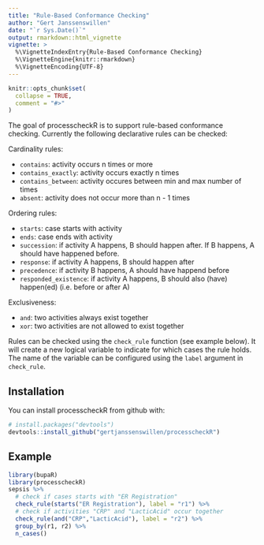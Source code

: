 ---
title: "Rule-Based Conformance Checking"
author: "Gert Janssenswillen"
date: "`r Sys.Date()`"
output: rmarkdown::html_vignette
vignette: >
  %\VignetteIndexEntry{Rule-Based Conformance Checking}
  %\VignetteEngine{knitr::rmarkdown}
  %\VignetteEncoding{UTF-8}
---

```{r setup, include = FALSE}
knitr::opts_chunk$set(
  collapse = TRUE,
  comment = "#>"
)
```

The goal of processcheckR is to support rule-based conformance checking. Currently the following declarative rules can be checked:

Cardinality rules:

* `contains`: activity occurs n times or more
* `contains_exactly`: activity occurs exactly n times
* `contains_between`: activity occures between min and max number of times
* `absent`: activity does not occur more than n - 1 times

Ordering rules:

* `starts`: case starts with activity
* `ends`: case ends with activity
* `succession`: if activity A happens, B should happen after. If B happens, A should have happened before.
* `response`: if activity A happens, B should happen after
* `precedence`: if activity B happens, A should have happend before
* `responded_existence`: if activity A happens, B should also (have) happen(ed) (i.e. before or after A)

Exclusiveness:

* `and`: two activities always exist together
* `xor`: two activities are not allowed to exist together


Rules can be checked using the  `check_rule` function (see example below). It will create a new logical variable to indicate for which cases the rule holds. The name of the variable can be configured using the `label` argument in  `check_rule`. 

## Installation

You can install processcheckR from github with:

```{r gh-installation, eval = FALSE}
# install.packages("devtools")
devtools::install_github("gertjanssenswillen/processcheckR")
```

## Example


```{r example}
library(bupaR)
library(processcheckR)
sepsis %>%
  # check if cases starts with "ER Registration"
  check_rule(starts("ER Registration"), label = "r1") %>%
  # check if activities "CRP" and "LacticAcid" occur together
  check_rule(and("CRP","LacticAcid"), label = "r2") %>%
  group_by(r1, r2) %>%
  n_cases() 
```

